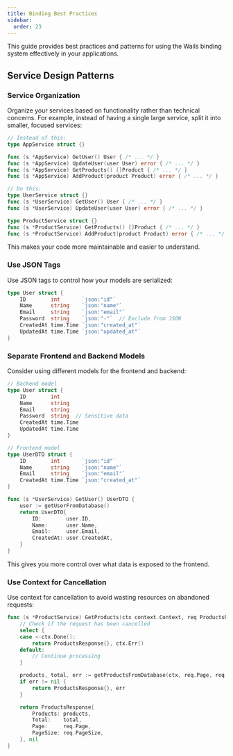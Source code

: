 ```yaml
---
title: Binding Best Practices
sidebar:
  order: 23
---
```



This guide provides best practices and patterns for using the Wails binding system effectively in your applications.

## Service Design Patterns

### Service Organization

Organize your services based on functionality rather than technical concerns. For example, instead of having a single large service, split it into smaller, focused services:

```go
// Instead of this:
type AppService struct {}

func (s *AppService) GetUser() User { /* ... */ }
func (s *AppService) UpdateUser(user User) error { /* ... */ }
func (s *AppService) GetProducts() []Product { /* ... */ }
func (s *AppService) AddProduct(product Product) error { /* ... */ }

// Do this:
type UserService struct {}
func (s *UserService) GetUser() User { /* ... */ }
func (s *UserService) UpdateUser(user User) error { /* ... */ }

type ProductService struct {}
func (s *ProductService) GetProducts() []Product { /* ... */ }
func (s *ProductService) AddProduct(product Product) error { /* ... */ }
```

This makes your code more maintainable and easier to understand.

### Use JSON Tags

Use JSON tags to control how your models are serialized:

```go
type User struct {
    ID        int       `json:"id"`
    Name      string    `json:"name"`
    Email     string    `json:"email"`
    Password  string    `json:"-"`  // Exclude from JSON
    CreatedAt time.Time `json:"created_at"`
    UpdatedAt time.Time `json:"updated_at"`
}
```

### Separate Frontend and Backend Models

Consider using different models for the frontend and backend:

```go
// Backend model
type User struct {
    ID        int
    Name      string
    Email     string
    Password  string  // Sensitive data
    CreatedAt time.Time
    UpdatedAt time.Time
}

// Frontend model
type UserDTO struct {
    ID        int       `json:"id"`
    Name      string    `json:"name"`
    Email     string    `json:"email"`
    CreatedAt time.Time `json:"created_at"`
}

func (s *UserService) GetUser() UserDTO {
    user := getUserFromDatabase()
    return UserDTO{
        ID:        user.ID,
        Name:      user.Name,
        Email:     user.Email,
        CreatedAt: user.CreatedAt,
    }
}
```

This gives you more control over what data is exposed to the frontend.

### Use Context for Cancellation

Use context for cancellation to avoid wasting resources on abandoned requests:

```go
func (s *ProductService) GetProducts(ctx context.Context, req ProductsRequest) (ProductsResponse, error) {
    // Check if the request has been cancelled
    select {
    case <-ctx.Done():
        return ProductsResponse{}, ctx.Err()
    default:
        // Continue processing
    }

    products, total, err := getProductsFromDatabase(ctx, req.Page, req.PageSize, req.Filter)
    if err != nil {
        return ProductsResponse{}, err
    }

    return ProductsResponse{
        Products: products,
        Total:    total,
        Page:     req.Page,
        PageSize: req.PageSize,
    }, nil
}
```
